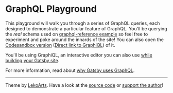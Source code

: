 # GraphQL Playground

This playground will walk you through a series of GraphQL queries, each designed to demonstrate a particular feature of GraphQL. You'll be querying the _real_ schema used on [graphql-reference example](https://github.com/gatsbyjs/gatsby/tree/master/examples/graphql-reference) so feel free to experiment and poke around the innards of the site! You can also open the [Codesandbox version](https://codesandbox.io/s/github/gatsbyjs/gatsby/tree/master/examples/graphql-reference) ([Direct link to GraphiQL](https://711808k40x.sse.codesandbox.io/___graphql)) of it.

You'll be using GraphiQL, an interactive editor you can also use [while building your Gatsby site](https://www.gatsbyjs.com/docs/tutorial/part-4/#task-use-graphiql-to-build-the-query).

For more information, read about [why Gatsby uses GraphQL](https://www.gatsbyjs.com/docs/why-gatsby-uses-graphql/).

---

Theme by [LekoArts](https://www.lekoarts.de?utm_source=graphql-playground&utm_medium=Theme). Have a look at the [source code](https://github.com/LekoArts/gatsby-themes/tree/main/themes/gatsby-theme-graphql-playground) or [support the author](https://www.patreon.com/lekoarts)!
